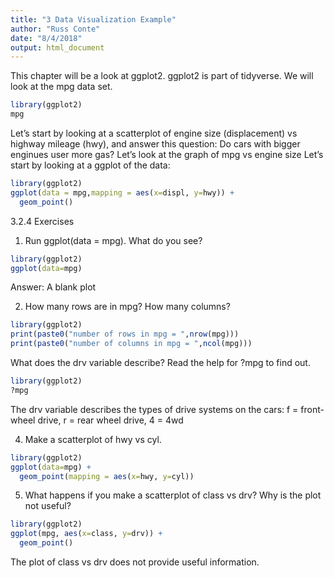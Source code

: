 ```yaml
---
title: "3 Data Visualization Example"
author: "Russ Conte"
date: "8/4/2018"
output: html_document
---
```

This chapter will be a look at ggplot2. ggplot2 is part of tidyverse. We will look at the mpg data set.
```r
library(ggplot2)
mpg
```


Let's start by looking at a scatterplot of engine size (displacement) vs highway mileage (hwy), and answer this question:
Do cars with bigger enginues user more gas? Let's look at the graph of mpg vs engine size
Let's start by looking at a ggplot of the data:

```r
library(ggplot2)
ggplot(data = mpg,mapping = aes(x=displ, y=hwy)) +
  geom_point()
```


3.2.4 Exercises

1. Run ggplot(data = mpg). What do you see?
```r
library(ggplot2)
ggplot(data=mpg)
```

Answer: A blank plot   

2. How many rows are in mpg? How many columns?
```r
library(ggplot2)
print(paste0("number of rows in mpg = ",nrow(mpg)))
print(paste0("number of columns in mpg = ",ncol(mpg)))
```

What does the drv variable describe? Read the help for ?mpg to find out.

```r
library(ggplot2)
?mpg
```

The drv variable describes the types of drive systems on the cars:
f = front-wheel drive, r = rear wheel drive, 4 = 4wd

4. Make a scatterplot of hwy vs cyl.
```r
library(ggplot2)
ggplot(data=mpg) +
  geom_point(mapping = aes(x=hwy, y=cyl))
```

5. What happens if you make a scatterplot of class vs drv? Why is the plot not useful?

```r
library(ggplot2)
ggplot(mpg, aes(x=class, y=drv)) +
  geom_point() 
```

The plot of class vs drv does not provide useful information.

